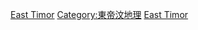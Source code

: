 {{Catnav|頁面分類|地理|各國地理|東帝汶地理}}
{{Catnav|頁面分類|各種主題的頁面分類|類型|國家公園}}
{{Catnav|頁面分類|各種主題的頁面分類|按國家分類|各國地理|東帝汶地理}}
{{Commons category|National parks of East Timor}}

[[Category:亞洲國家公園|East Timor]]
[[Category:東帝汶地理|Category:東帝汶地理]]
[[Category:各國國家公園|East Timor]]